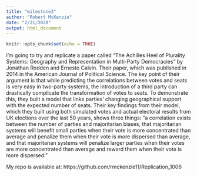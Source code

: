 ```yaml
---
title: "milestone3"
author: "Robert McKenzie"
date: "2/21/2020"
output: html_document
---
```


```r
knitr::opts_chunk$set(echo = TRUE)
```

I'm going to try and replicate a paper called "The Achilles Heel of Plurality Systems: Geography and Representation in Multi-Party Democracies" by Jonathan Rodden and Ernesto Calvin. Their paper, which was published in 2014 in the American Journal of Political Science. The key point of their argument is that while predicting the correlations between votes and seats is very easy in two-party systems, the introduction of a third party can drastically complicate the transformation of votes to seats. To demonstrate this, they built a model that links parties' changing geographical support with the expected number of seats. Their key findings from their model, which they built using both simulated votes and actual electoral results from UK elections over the last 50 years, shows three things: "a correlation exists between the number of parties and majoritarian biases, that majoritarian systems will benefit small parties when their vote is more concentrated than average and penalize them when their vote is more dispersed than average, and that majoritarian systems will penalize larger parties when their votes are more concentrated than average and reward them when their vote is more dispersed."

My repo is available at: https://github.com/rmckenzie11/Replication_1006